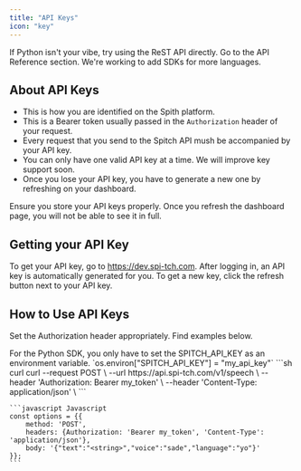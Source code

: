 ```yaml
---
title: "API Keys"
icon: "key"
---
```


<Tip>
    If Python isn't your vibe, try using the ReST API directly. Go to the API Reference section.
    We're working to add SDKs for more languages.
</Tip>

## About API Keys
- This is how you are identified on the Spith platform.
- This is a Bearer token usually passed in the `Authorization` header of your request.
- Every request that you send to the Spitch API mush be accompanied by your API key.
- You can only have one valid API key at a time. We will improve key support soon.
- Once you lose your API key, you have to generate a new one by refreshing on your dashboard.

<Warning>
    Ensure you store your API keys properly. Once you refresh the dashboard page, you will not be able to see it in full.
</Warning>

## Getting your API Key

To get your API key, go to https://dev.spi-tch.com. After logging in, an API key is automatically generated for you.
To get a new key, click the refresh button next to your API key.

## How to Use API Keys
Set the Authorization header appropriately.
Find examples below.

<Note>
    For the Python SDK, you only have to set the SPITCH_API_KEY as an environment variable.
    `os.environ["SPITCH_API_KEY"] = "my_api_key"`
</Note>

<CodeGroup>
    ```sh curl
    curl --request POST \
    --url https://api.spi-tch.com/v1/speech \
    --header 'Authorization: Bearer my_token' \
    --header 'Content-Type: application/json' \
    ```

    ```javascript Javascript
    const options = {{
        method: 'POST',
        headers: {Authorization: 'Bearer my_token', 'Content-Type': 'application/json'},
        body: '{"text":"<string>","voice":"sade","language":"yo"}'
    }};
    ```
</CodeGroup>
